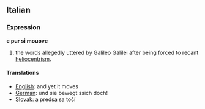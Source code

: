 == Italian ==
=== Expression ===
'''e pur si mouove'''
# the words allegedly uttered by Galileo Galilei after being forced to recant [[heliocentrism]].
==== Translations ====
*[[English]]: and yet it moves
*[[German]]: und sie bewegt ssich doch!
*[[Slovak]]: a predsa sa točí
